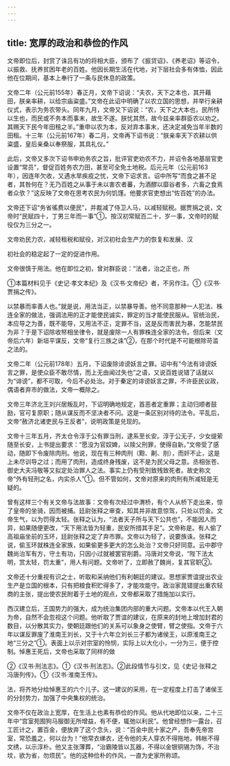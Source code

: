 ```yaml
---
---
---
```

title: 宽厚的政治和恭俭的作风
---



文帝即位后，封赏了诛吕有功的将相大臣，颁布了《振贷诏》、《养老诏》等诏令，以振救、抚养贫困年老的百姓。他因长期生活在代地，对下层社会多有体恤，因此他在位期间，基本上奉行了一条与民休息的政策。

文帝二年（公元前155年）春正月，文帝下诏说：“夫农，天下之本也，其开藉田，朕亲率耕，以给宗庙粢盛。”文帝在此诏中明确了以农立国的思想，并举行亲耕仪式，表示为务农带头。同年九月，文帝又下诏说：“农，天下之大本也，民所恃以生也，而民或不务本而事末，故生不遂。朕忧其然，故今兹亲率群臣农以劝之。其赐天下民今年田租之半。”重申以农为本，反对弃本事末，还决定减免当年半数的田租。十三年（公元前167年）春二月，文帝再下诏书说：“朕亲率天下农耕以供粢盛，皇后亲桑以奉祭服，其具礼仪。”

此后，文帝又多次下诏书申劝务农之旨，批评官吏劝农不力，并诏令各地基层官吏设置“常员”，督促百姓务农力田，甚至可全免土地税。后元元年（公元前163年），因连年欠收，又遇水旱疾疫之忧，文帝下诏求言。诏中所写“而食之甚不足者，其咎何在？无乃百姓之从事于未以害农者蕃，为酒醪以靡谷者多，六畜之食焉者众欤？”这反映了文帝在思考农民为何饥馑。他要求官吏想出“佐百姓”的办法。

文帝还下诏“务省徭费以便民”，并裁减了侍卫人马，以减轻赋税。据贾捐之说，文帝时“民赋四十，丁男三年而一事”①。按汉初常赋百二十，岁一事，文帝时的赋役仅为三分之一。

文帝劝民力农，减轻租税和赋役，对汉初社会生产力的恢复和发展、汉

初社会的稳定起了一定的促进作用。

文帝很慎于用法。他在即位之初，曾对群臣说：“法者，治之正也，所

①本篇材料见于《史记·孝文本纪》及《汉书·文帝纪》者，不另作注。①《汉书·贾捐之传》。

以禁暴而率善人也。”就是说，用法当正，以禁暴导善。他不同意那种一人犯法、株连全家的做法，强调法用的正才能使民诚实，罪定的当才能使民服从。官统治民，本应导之为善，既不能导，又用法不正，定罪不当，这是反而害民为暴，怎能禁民为非？于是下诏除收帑相坐律令，就是废除一人有罪株连全家的法令。但后来（文帝后六年）新垣平谋反，文帝“复行三族之诛”②，在那个时代是不可能根除苛滥之法的。

文帝二年（公元前178年）五月，下诏废除诽谤妖言之罪。诏中有“今法有诽谤妖言之罪，是使众臣不敢尽情，而上无由闻过失也”之语，又说百姓说错了话就以为“诽谤”，都不可取，今后不必处治。对于秦定的诽谤妖言之罪，不许臣民议政，偶语者弃市的做法，文帝一概除之。

文帝三年济北王刘兴居叛乱时，下诏明确地规定，首恶者定重罪；主动归顺者鼓励，官可复原职；随从谋反而不坚决者不问。这是一条区别对待的法令。平乱后，文帝“赦济北诸吏民与王反者”，说明政策是兑现的。

文帝十三年五月，齐太仓令淳于公有罪当刑，逮系至长安。淳于公无子，少女缇萦随至长安，上书提出要求：“愿没为官奴婢，以赎父刑罪，使得自新。”文帝受了感动，随即下令废除肉刑。他说，现在有三种肉刑（黥、劓、刖），而奸不止，这是上未尽训导之过；而用了肉刑，造成终身残废，这不是为民父母之意。丞相张苍、御史大夫冯敬等又拟定处治罪人之法。事实上仍有受刑致残致死者。故史称文帝“外有轻刑之名，内实杀人”①。但不管如何，文帝对原来的肉刑有所减轻是无疑的。

曾有这样三个有关文帝与法故事：文帝有次经过中渭桥，有个人从桥下走出来，惊了皇帝的坐骑，因而被捕。廷尉张释之审查，知其并非故意惊驾，只处以罚金。文帝生气，以为罚得太轻。张释之认为，“法者天子所与天下公共也”，不能因人而异，如果随便更改，“天下用法皆为轻重，民安所措其手足”。文帝称是。有人偷了高祖庙坐前的玉环，廷尉张释之定了弃市罪。文帝以为轻了，说要族诛。张释之说，偷玉环就株连全家族，如果偷更多更大的怎么处治？文帝只好同意。云中郡守魏尚治军有方，守土有功，只因小过就被罢官削爵。冯唐对文帝说，“陛下法太明，赏太轻，罚太重”，用人有问题。文帝听了，立即赦了魏尚，复其官职②。

文帝还十分重视有识之士，听取和采纳他们有利朝廷的建议。思想家贾谊提出农业生产是立国的根本，只有把粮食积贮得多了，才能攻能守。政治家晁错提出重农轻商的主张，提出使农民附着于土地的观点，文帝都采取了措施加以实行。

西汉建立后，王国势力的强大，成为统治集团内部的重大问题。文帝本以代王入朝为帝，自然不会忽视这个问题。他听取了贾谊的建议，在原来的封地上增加封君的数目，以分散其实力，使朝廷跟他们的关系可以象身之使臂，臂之使指。文帝于六年以谋反罪废了淮南王刘长，又于十六年立刘长三子都为诸侯王，以原淮南王之地“三分之”①。表面上以示对宗室的怜悯，实际上以大化小，一分为三，便于控制。悼惠王死后，文帝也采取了同样的做

②《汉书·刑法志》。①《汉书·刑法志》。②此段情节与引文，见《史记·张释之冯唐列传》。①《汉书·淮南王传》。

法，将齐地分给悼惠王的六个儿子。这一建议的采用，在一定程度上打击了诸侯王的分封势力，加强了中央集权的统治。

文帝不仅在政治上宽厚，在生活上也素有恭俭的作风。他从代地即位以来，二十三年中“宫室苑囿狗马服御无所增益，有不便，辄弛以利民”。他曾经想作一露台，召工匠计之，置百金，便放弃了这个念头，说：“百金中民十家之产，吾奉先帝宫室，常恐羞之，何以台为！”他常衣绨衣，还令他的夫人穿衣不得拖地，帏帐不得文绣，以示淳朴。他又主张薄葬，“治霸陵皆以瓦器，不得以金银铜锡为饰，不治坟，欲为省，勿烦民”。他的这种俭朴的作风，一直为史家所称颂。